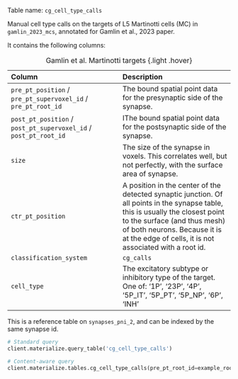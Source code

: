Table name: `cg_cell_type_calls`

Manual cell type calls on the targets of L5 Martinotti cells (MC) in `gamlin_2023_mcs`, annotated for Gamlin et al., 2023 paper.

It contains the following columns:

| Column | Description |
| :--- | :--- |
| `pre_pt_position` / `pre_pt_supervoxel_id` / `pre_pt_root_id` | The bound spatial point data for the presynaptic side of the synapse. |
| `post_pt_position` / `post_pt_supervoxel_id` / `post_pt_root_id` | IThe bound spatial point data for the postsynaptic side of the synapse. |
| `size` | The size of the synapse in voxels. This correlates well, but not perfectly, with the surface area of synapse. |
| `ctr_pt_position` | A position in the center of the detected synaptic junction. Of all points in the synapse table, this is usually the closest point to the surface (and thus mesh) of both neurons. Because it is at the edge of cells, it is not associated with a root id. |
| `classification_system` | `cg_calls` |
| `cell_type` | The excitatory subtype or inhibitory type of the target. One of: '1P', '23P', '4P', '5P_IT', '5P_PT', '5P_NP', '6P', 'INH' |

: Gamlin et al. Martinotti targets {.light .hover}

:::{.callout-tip}
This is a reference table on `synapses_pni_2`, and can be indexed by the same synapse id. 
:::

```python
# Standard query
client.materialize.query_table('cg_cell_type_calls')

# Content-aware query
client.materialize.tables.cg_cell_type_calls(pre_pt_root_id=example_root_id).query()
```